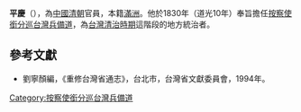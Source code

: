 '''平慶'''（{{bd|?||?|}}），為[[中國|中國]][[清朝|清朝]]官員，本籍[[滿洲|滿洲]]。他於1830年（道光10年）奉旨擔任[[按察使銜分巡台灣兵備道|按察使銜分巡台灣兵備道]]，為[[台灣清治時期|台灣清治時期]]這階段的地方統治者。

{{start box}}
{{s-before|[[鄧傳安|鄧傳安]]}}
{{s-title|[[按察使銜分巡台灣兵備道|按察使銜分巡台灣兵備道]]|1830年上任}}
{{s-after|[[周凱_(清朝)|周凱]]}}
{{end box}}

==參考文獻==
*劉寧顏編，《重修台灣省通志》，台北市，台灣省文獻委員會，1994年。

{{臺灣統治者}}

[[Category:按察使銜分巡台灣兵備道|Category:按察使銜分巡台灣兵備道]]